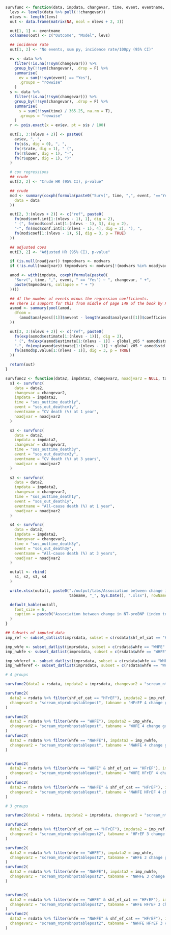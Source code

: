 ```r
survfunc <- function(data, impdata, changevar, time, event, eventname, noadjvar = NULL) {
  levs <- levels(data %>% pull(!!changevar))
  nlevs <- length(levs)
  out <- data.frame(matrix(NA, ncol = nlevs + 2, 3))

  out[1, 1] <- eventname
  colnames(out) <- c("Outcome", "Model", levs)

  ## incidence rate
  out[1, 2] <- "No events, sum py, incidence rate/100py (95% CI)"

  ev <- data %>%
    filter(!is.na(!!sym(changevar))) %>%
    group_by(!!sym(changevar), .drop = F) %>%
    summarise(
      ev = sum(!!sym(event) == "Yes"),
      .groups = "rowwise"
    )
  s <- data %>%
    filter(!is.na(!!sym(changevar))) %>%
    group_by(!!sym(changevar), .drop = F) %>%
    summarise(
      s = sum(!!sym(time) / 365.25, na.rm = T),
      .groups = "rowwise"
    )
  r <- pois.exact(x = ev$ev, pt = s$s / 100)

  out[1, 3:(nlevs + 2)] <- paste0(
    ev$ev, ", ",
    fn(s$s, dig = 0), ", ",
    fn(r$rate, dig = 1), " (",
    fn(r$lower, dig = 1), "-",
    fn(r$upper, dig = 1), ")"
  )

  # cox regressions
  ## crude
  out[2, 2] <- "Crude HR (95% CI), p-value"

  ## crude
  mod <- summary(coxph(formula(paste0("Surv(", time, ",", event, "=='Yes') ~ ", changevar)),
    data = data
  ))

  out[2, 3:(nlevs + 2)] <- c("ref", paste0(
    fn(mod$conf.int[1:(nlevs - 1), 1], dig = 2),
    " (", fn(mod$conf.int[1:(nlevs - 1), 3], dig = 2),
    "-", fn(mod$conf.int[1:(nlevs - 1), 4], dig = 2), "), ",
    fn(mod$coef[1:(nlevs - 1), 5], dig = 3, p = TRUE)
  ))

  ## adjusted covs
  out[3, 2] <- "Adjusted HR (95% CI), p-value"

  if (is.null(noadjvar)) tmpmodvars <- modvars
  if (!is.null(noadjvar)) tmpmodvars <- modvars[!(modvars %in% noadjvar)]

  amod <- with(impdata, coxph(formula(paste0(
    "Surv(", time, ",", event, " == 'Yes') ~ ", changevar, " +",
    paste(tmpmodvars, collapse = " + ")
  ))))

  ## df the number of events minus the regression coefficients.
  ## There is support for this from middle of page 149 of the book by Parmer & Machin (ISBN 0471936405)
  asmod <- summary(pool(amod,
    dfcom =
      (amod$analyses[[1]]$nevent - length(amod$analyses[[1]]$coefficients))
  ))

  out[3, 3:(nlevs + 2)] <- c("ref", paste0(
    fn(exp(asmod$estimate[1:(nlevs - 1)]), dig = 2),
    " (", fn(exp(asmod$estimate[1:(nlevs - 1)] - global_z05 * asmod$std.error[1:(nlevs - 1)]), dig = 2),
    "-", fn(exp(asmod$estimate[1:(nlevs - 1)] + global_z05 * asmod$std.error[1:(nlevs - 1)]), dig = 2), "), ",
    fn(asmod$p.value[1:(nlevs - 1)], dig = 3, p = TRUE)
  ))

  return(out)
}

survfunc2 <- function(data2, impdata2, changevar2, noadjvar2 = NULL, tabname) {
  s1 <- survfunc(
    data = data2,
    changevar = changevar2,
    impdata = impdata2,
    time = "sos_outtime_death1y",
    event = "sos_out_deathcv1y",
    eventname = "CV death (%) at 1 year",
    noadjvar = noadjvar2
  )

  s2 <- survfunc(
    data = data2,
    impdata = impdata2,
    changevar = changevar2,
    time = "sos_outtime_death3y",
    event = "sos_out_deathcv3y",
    eventname = "CV death (%) at 3 years",
    noadjvar = noadjvar2
  )

  s3 <- survfunc(
    data = data2,
    impdata = impdata2,
    changevar = changevar2,
    time = "sos_outtime_death1y",
    event = "sos_out_death1y",
    eventname = "All-cause death (%) at 1 year",
    noadjvar = noadjvar2
  )

  s4 <- survfunc(
    data = data2,
    impdata = impdata2,
    changevar = changevar2,
    time = "sos_outtime_death3y",
    event = "sos_out_death3y",
    eventname = "All-cause death (%) at 3 years",
    noadjvar = noadjvar2
  )

  outall <- rbind(
    s1, s2, s3, s4
  )

  write.xlsx(outall, paste0("./output/tabs/Association between change in NT-proBNP (index to post) and outcomes - ", 
                            tabname, "_", Sys.Date(), ".xlsx"), rowNames = FALSE, overwrite = TRUE)

  default_kable(outall,
    font_size = 6,
    caption = paste0("Association between change in NT-proBNP (index to post) and outcomes - ", tabname)
  )
}

## Subsets of imputed data
imp_ref <- subset_datlist(imprsdata, subset = c(rsdata$shf_ef_cat == "HFrEF"))

imp_whfe <- subset_datlist(imprsdata, subset = c(rsdata$whfe == "WHFE" & !is.na(rsdata$whfe)))
imp_nwhfe <- subset_datlist(imprsdata, subset = c(rsdata$whfe == "WHFE" & !is.na(rsdata$whfe)))

imp_whferef <- subset_datlist(imprsdata, subset = c(rsdata$whfe == "WHFE" & !is.na(rsdata$whfe) & rsdata$shf_ef_cat == "HFrEF"))
imp_nwhferef <- subset_datlist(imprsdata, subset = c(rsdata$whfe == "WHFE" & !is.na(rsdata$whfe) & rsdata$shf_ef_cat == "HFrEF"))

# 4 groups

survfunc2(data2 = rsdata, impdata2 = imprsdata, changevar2 = "scream_ntprobnpstablepost", tabname = "Overall 4 change groups")

survfunc2(
  data2 = rsdata %>% filter(shf_ef_cat == "HFrEF"), impdata2 = imp_ref,
  changevar2 = "scream_ntprobnpstablepost", tabname = "HFrEF 4 change groups", noadjvar2 = "shf_ef_cat"
)

survfunc2(
  data2 = rsdata %>% filter(whfe == "WHFE"), impdata2 = imp_whfe,
  changevar2 = "scream_ntprobnpstablepost", tabname = "WHFE 4 change groups"
)
survfunc2(
  data2 = rsdata %>% filter(whfe == "NWHFE"), impdata2 = imp_nwhfe,
  changevar2 = "scream_ntprobnpstablepost", tabname = "NWHFE 4 change groups"
)


survfunc2(
  data2 = rsdata %>% filter(whfe == "WHFE" & shf_ef_cat == "HFrEF"), impdata2 = imp_whferef,
  changevar2 = "scream_ntprobnpstablepost", tabname = "WHFE HFrEF 4 change groups", noadjvar2 = "shf_ef_cat"
)
survfunc2(
  data2 = rsdata %>% filter(whfe == "NWHFE" & shf_ef_cat == "HFrEF"), impdata2 = imp_nwhferef,
  changevar2 = "scream_ntprobnpstablepost", tabname = "NWHFE HFrEF 4 change groups", noadjvar2 = "shf_ef_cat"
)

# 3 groups

survfunc2(data2 = rsdata, impdata2 = imprsdata, changevar2 = "scream_ntprobnpstablepost2", tabname = "Overall 3 change groups")

survfunc2(
  data2 = rsdata %>% filter(shf_ef_cat == "HFrEF"), impdata2 = imp_ref,
  changevar2 = "scream_ntprobnpstablepost2", tabname = "HFrEF 3 change groups", noadjvar2 = "shf_ef_cat"
)

survfunc2(
  data2 = rsdata %>% filter(whfe == "WHFE"), impdata2 = imp_whfe,
  changevar2 = "scream_ntprobnpstablepost2", tabname = "WHFE 3 change groups"
)
survfunc2(
  data2 = rsdata %>% filter(whfe == "NWHFE"), impdata2 = imp_nwhfe,
  changevar2 = "scream_ntprobnpstablepost2", tabname = "NWHFE 3 change groups"
)


survfunc2(
  data2 = rsdata %>% filter(whfe == "WHFE" & shf_ef_cat == "HFrEF"), impdata2 = imp_whferef,
  changevar2 = "scream_ntprobnpstablepost2", tabname = "WHFE HFrEF 3 change groups", noadjvar2 = "shf_ef_cat"
)
survfunc2(
  data2 = rsdata %>% filter(whfe == "NWHFE" & shf_ef_cat == "HFrEF"), impdata2 = imp_nwhferef,
  changevar2 = "scream_ntprobnpstablepost2", tabname = "NWHFE HFrEF 3 change groups", noadjvar2 = "shf_ef_cat"
)
```
